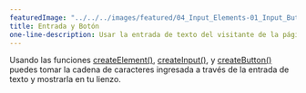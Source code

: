 ```yaml
---
featuredImage: "../../../images/featured/04_Input_Elements-01_Input_Button-thumbnail.png"
title: Entrada y Botón
one-line-description: Usar la entrada de texto del visitante de la página.
---
```


Usando las funciones
<a href="https://p5js.org/reference/#/p5.Element/createElement" target="_blank">createElement()</a>,
<a href="https://p5js.org/reference/#/p5/createInput" target="_blank">createInput()</a>,
y <a href="https://p5js.org/reference/#/p5.Element/createButton" target="_blank">createButton()</a>
puedes tomar la cadena de caracteres ingresada a través de la entrada de texto y mostrarla en tu lienzo.
